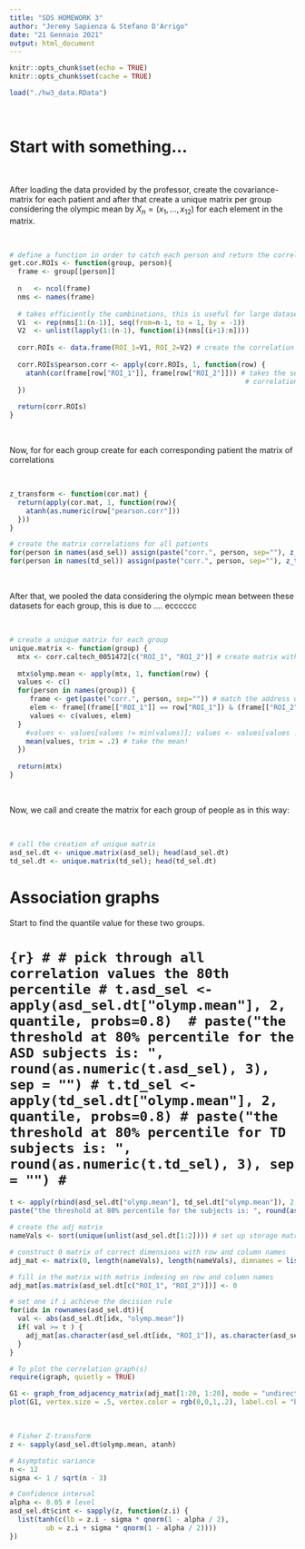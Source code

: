 ```yaml
---
title: "SDS HOMEWORK 3"
author: "Jeremy Sapienza & Stefano D'Arrigo"
date: "21 Gennaio 2021"
output: html_document
---
```


```r
knitr::opts_chunk$set(echo = TRUE)
knitr::opts_chunk$set(cache = TRUE)
```

```r
load("./hw3_data.RData")
```

$$~$$

# Start with something...

$$~$$

After loading the data provided by the professor, create the covariance-matrix for each patient and after that create a unique matrix per group considering the olympic mean by $X_n =  (x_1, ... , x_{12})$ for each element in the matrix.

$$~$$

```r
# define a function in order to catch each person and return the correlation matrix between ROIs
get.cor.ROIs <- function(group, person){
  frame <- group[[person]]
  
  n   <- ncol(frame)
  nms <- names(frame)
  
  # takes efficiently the combinations, this is useful for large dataset!
  V1  <- rep(nms[1:(n-1)], seq(from=n-1, to = 1, by = -1)) 
  V2  <- unlist(lapply(1:(n-1), function(i)(nms[(i+1):n])))
  
  corr.ROIs <- data.frame(ROI_1=V1, ROI_2=V2) # create the correlation in which I will insert the values
  
  corr.ROIs$pearson.corr <- apply(corr.ROIs, 1, function(row) {
    atanh(cor(frame[row["ROI_1"]], frame[row["ROI_2"]])) # takes the sets of columns; apply the Z-transform to the
                                                          # correlation matrix
  })
  
  return(corr.ROIs)
}
```

$$~$$

Now, for for each group create for each corresponding patient the matrix of correlations

$$~$$

```r
z_transform <- function(cor.mat) {
  return(apply(cor.mat, 1, function(row){
    atanh(as.numeric(row["pearson.corr"])) 
  }))
}
```




```r
# create the matrix correlations for all patients
for(person in names(asd_sel)) assign(paste("corr.", person, sep=""), z_transform(get.cor.ROIs(asd_sel, person)))
for(person in names(td_sel)) assign(paste("corr.", person, sep=""), z_transform(get.cor.ROIs(td_sel, person)))
```

$$~$$

After that, we pooled the data considering the olympic mean between these datasets for each group, this is due to .... ecccccc

$$~$$

```r
# create a unique matrix for each group
unique.matrix <- function(group) {
  mtx <- corr.caltech_0051472[c("ROI_1", "ROI_2")] # create matrix with combinations
  
  mtx$olymp.mean <- apply(mtx, 1, function(row) {
  values <- c()
  for(person in names(group)) {
     frame <- get(paste("corr.", person, sep="")) # match the address of the string with the real variable
     elem <- frame[(frame[["ROI_1"]] == row["ROI_1"]) & (frame[["ROI_2"]] == row["ROI_2"]), "pearson.corr"] # select the correlation
     values <- c(values, elem)
  }
    #values <- values[values != min(values)]; values <- values[values != max(values)] # remove the min and max, we have continuous values, so the prob. to have twice the min or max is impossible..
    mean(values, trim = .2) # take the mean!
  })
  
  return(mtx)
}
```

$$~$$

Now, we call and create the matrix for each group of people as in this way:

$$~$$

```r
# call the creation of unique matrix
asd_sel.dt <- unique.matrix(asd_sel); head(asd_sel.dt)
td_sel.dt <- unique.matrix(td_sel); head(td_sel.dt)
```

# Association graphs

Start to find the quantile value for these two groups.

# ```{r}
# # pick through all correlation values the 80th percentile
# t.asd_sel <- apply(asd_sel.dt["olymp.mean"], 2, quantile, probs=0.8) 
# paste("the threshold at 80% percentile for the ASD subjects is: ", round(as.numeric(t.asd_sel), 3), sep = "")
# t.td_sel <- apply(td_sel.dt["olymp.mean"], 2, quantile, probs=0.8)
# paste("the threshold at 80% percentile for TD subjects is: ", round(as.numeric(t.td_sel), 3), sep = "")
# ```

```r
t <- apply(rbind(asd_sel.dt["olymp.mean"], td_sel.dt["olymp.mean"]), 2, quantile, probs=0.8) 
paste("the threshold at 80% percentile for the subjects is: ", round(as.numeric(t), 3), sep = "")
```


```r
# create the adj matrix 
nameVals <- sort(unique(unlist(asd_sel.dt[1:2]))) # set up storage matrix, get names for row and columns

# construct 0 matrix of correct dimensions with row and column names 
adj_mat <- matrix(0, length(nameVals), length(nameVals), dimnames = list(nameVals, nameVals)) 

# fill in the matrix with matrix indexing on row and column names 
adj_mat[as.matrix(asd_sel.dt[c("ROI_1", "ROI_2")])] <- 0

# set one if i achieve the decision rule 
for(idx in rownames(asd_sel.dt)){ 
  val <- abs(asd_sel.dt[idx, "olymp.mean"])
  if( val >= t ) {
    adj_mat[as.character(asd_sel.dt[idx, "ROI_1"]), as.character(asd_sel.dt[idx, "ROI_2"])] <- 1 
  } 
}

# To plot the correlation graph(s)
require(igraph, quietly = TRUE)

G1 <- graph_from_adjacency_matrix(adj_mat[1:20, 1:20], mode = "undirected") 
plot(G1, vertex.size = .5, vertex.color = rgb(0,0,1,.2), label.col = "black", curved = TRUE, main = "Marginal Correlation Graph", sub = "(No multiplicity adjustment)") 
```

$$~$$


```r
# Fisher Z-transform
z <- sapply(asd_sel.dt$olymp.mean, atanh)

# Asymptotic variance
n <- 12
sigma <- 1 / sqrt(n - 3)

# Confidence interval
alpha <- 0.05 # level
asd_sel.dt$cint <- sapply(z, function(z.i) {
  list(tanh(c(lb = z.i - sigma * qnorm(1 - alpha / 2), 
         ub = z.i + sigma * qnorm(1 - alpha / 2))))
})
```







